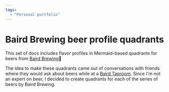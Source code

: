 ```yaml
---
tags:
  - "Personal portfolio"
---
```


# Baird Brewing beer profile quadrants

This set of docs includes flavor profiles in Mermaid-based quadrants for beers from [Baird Brewing](https://bairdbeer.com)🍻

The idea to make these quadrants came out of conversations with friends where they would ask about beers while at a [Baird Taproom](https://bairdbeer.com/taprooms/). Since I'm not an expert on beer, I decided to create quadrants for each of the series of beers by Baird Brewing.

